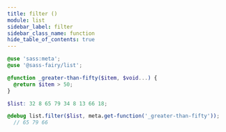 ```yaml
---
title: filter ()
module: list
sidebar_label: filter
sidebar_class_name: function
hide_table_of_contents: true
---
```


<FieldDetails />

```scss
@use 'sass:meta';
@use '@sass-fairy/list';

@function _greater-than-fifty($item, $void...) {
  @return $item > 50;
}

$list: 32 8 65 79 34 8 13 66 18;

@debug list.filter($list, meta.get-function('_greater-than-fifty'));
  // 65 79 66
```
